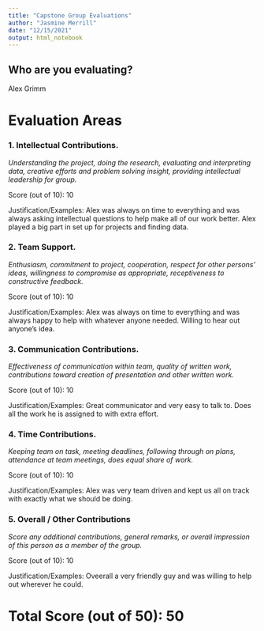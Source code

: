 ```yaml
---
title: "Capstone Group Evaluations"
author: "Jasmine Merrill"
date: "12/15/2021"
output: html_notebook
---
```



## Who are you evaluating?

Alex Grimm




# Evaluation Areas

### 1. Intellectual Contributions.

*Understanding the project, doing the research, evaluating and interpreting data, creative efforts and problem solving insight, providing intellectual leadership for group.* 

Score (out of 10): 10

Justification/Examples: Alex was always on time to everything and was always asking intellectual questions to help make all of our work better. Alex played a big part in set up for projects and finding data.




### 2. Team Support.

*Enthusiasm, commitment to project, cooperation, respect for other persons’ ideas, willingness to compromise as appropriate, receptiveness to constructive feedback.* 

Score (out of 10): 10

Justification/Examples: Alex was always on time to everything and was always happy to help with whatever anyone needed. Willing to hear out anyone's idea.




### 3. Communication Contributions. 

*Effectiveness of communication within team, quality of written work, contributions toward creation of presentation and other written work.* 

Score (out of 10): 10

Justification/Examples: Great communicator and very easy to talk to. Does all the work he is assigned to with extra effort.




### 4. Time Contributions.

*Keeping team on task, meeting deadlines, following through on plans, attendance at team meetings, does equal share of work.* 

Score (out of 10): 10

Justification/Examples: Alex was very team driven and kept us all on track with exactly what we should be doing.





### 5. Overall / Other Contributions

*Score any additional contributions, general remarks, or overall impression of this person as a member of the group.*


Score (out of 10): 10

Justification/Examples: Oveerall a very friendly guy and was willing to help out wherever he could.





# Total Score (out of 50): 50





